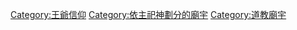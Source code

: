 {{Commons_category}}
{{Category_main}}
{{Category_more|王爺千歲信仰}}

[[Category:王爺信仰|Category:王爺信仰]]
[[Category:依主祀神劃分的廟宇|Category:依主祀神劃分的廟宇]]
[[Category:道教廟宇|Category:道教廟宇]]